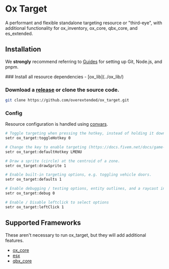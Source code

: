 
# Ox Target

<ResourceLinks repo="https://github.com/overextended/ox_target" />

A performant and flexible standalone targeting resource or "third-eye", with additional functionality for ox_inventory, ox_core, qbx_core, and es_extended.

## Installation

<Callout type="info">

We **strongly** recommend referring to [Guides](../guides) for setting up Git, Node.js, and pnpm.

</Callout>

<Steps>
### Install all resource dependencies
- [ox_lib](../ox_lib/)

### Download a [release](https://github.com/overextended/ox_target/releases) or clone the source code.

```bash copy filename="terminal"
git clone https://github.com/overextended/ox_target.git
```

### Config

Resource configuration is handled using [convars](https://docs.fivem.net/docs/scripting-reference/convars/).

```bash copy
# Toggle targeting when pressing the hotkey, instead of holding it down.
setr ox_target:toggleHotkey 0

# Change the key to enable targeting (https://docs.fivem.net/docs/game-references/input-mapper-parameter-ids/keyboard)
setr ox_target:defaultHotkey LMENU

# Draw a sprite (circle) at the centroid of a zone.
setr ox_target:drawSprite 1

# Enable built-in targeting options, e.g. toggling vehicle doors.
setr ox_target:defaults 1

# Enable debugging / testing options, entity outlines, and a raycast indicator.
setr ox_target:debug 0

# Enable / Disable leftclick to select options
setr ox_target:leftClick 1
```

</Steps>

## Supported Frameworks

These aren't necessary to run ox_target, but they will add additional features.

- [ox_core](https://github.com/overextended/ox_core)
- [esx](https://github.com/esx-framework/esx-legacy)
- [qbx_core](https://github.com/Qbox-project/qbx_core)
